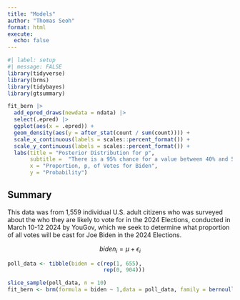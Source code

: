 ```yaml
---
title: "Models"
author: "Thomas Seoh"
format: html
execute: 
  echo: false
---
```


```r
#| label: setup
#| message: FALSE
library(tidyverse)
library(brms)
library(tidybayes)
library(gtsummary)
```

```r
fit_bern |> 
  add_epred_draws(newdata = ndata) |> 
  select(.epred) |> 
  ggplot(aes(x = .epred)) + 
  geom_density(aes(y = after_stat(count / sum(count)))) + 
  scale_x_continuous(labels = scales::percent_format()) + 
  scale_y_continuous(labels = scales::percent_format()) + 
  labs(title = "Posterior Distribution for p", 
       subtitle =  "There is a 95% chance for a value between 40% and 50%", 
       x = "Proportion, p, of Votes for Biden", 
       y = "Probability")
```

## **Summary**
This data was from 1,559 individual U.S. adult citizens who was surveyed about the who they are likely to vote for in the 2024 Elections, conducted in March 10-12 2024 by YouGov, which we seek to determine what proportion of all votes will be cast for Joe Biden in the 2024 Elections.

$$ biden_i =  \mu + \epsilon_i $$

```r
poll_data <- tibble(biden = c(rep(1, 655), 
                              rep(0, 904)))

slice_sample(poll_data, n = 10)
fit_bern <- brm(formula = biden ~ 1,data = poll_data, family = bernoulli(), refresh = 0, silent = 2, seed = 9)
```
